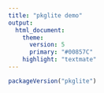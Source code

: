 ```yaml
---
title: "pkglite demo"
output:
  html_document:
    theme:
      version: 5
      primary: "#00857C"
    highlight: "textmate"
---
```


```r
packageVersion("pkglite")
```
